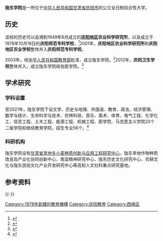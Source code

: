 {{Infobox University
| Name = 陇东学院
| EnglishName = Longdong University
| SealImage = [[File:Longdong_University_Logo2018.png|File:Longdong_University_Logo2018.png]]
| SealInfo = 
| Motto = 崇德尚实 自强不息
| Established = 1978年
| Type = 公立大学
| President = 
| Secretary = 
| Location = {{CHN}}[[甘肃省|甘肃省]][[庆阳市|庆阳市]]
| Campus = 郊区
| address = [[西峰区|西峰区]]兰州路45号
| AreaTotal = 
| Department = 
| Faculty = 
| Staff = 1021
| Professor =
| Associate Professor = 
| Assistant Professor = 
| Lecturer = 
| Student = 
| Undergraduate = 
| Postgraduate =  
| Website = http://www.ldxy.edu.cn/}}

'''陇东学院'''是一所位于[[中华人民共和国|中华人民共和国]][[甘肃省|甘肃省]][[庆阳市|庆阳市]]的公立全日制综合性大学。

==历史==

该校的历史可以追溯到1949年8月成立的'''[[庆阳地区|庆阳地区]]农业科学研究所'''，以及成立于1978年10月18日的'''庆阳师范专科学校'''，<ref>{{cite web |author1=李政寰 |author2=张昶昶 |title=陇东学院隆重庆祝建校40周年 |url=http://www.zgqingyang.gov.cn/zw/qydt/zwyw/content_98552 |website=[[庆阳市人民政府|庆阳市人民政府]]入口网站 |accessdate=2018-10-19}}</ref>2001年，'''庆阳地区农业科学研究所'''和'''庆阳地区农业学校'''整体并入'''庆阳师范专科学校'''。

2003年，经[[中华人民共和国教育部|中华人民共和国教育部]]批准，成立陇东学院。<ref>{{cite web |author1=中华人民共和国教育部 |title=教育部关于同意建立陇东学院的通知 |url=http://www.moe.gov.cn/srcsite/A03/s181/200304/t20030416_170601.html |website=中华人民共和国教育部 |accessdate=2003-04-16}}</ref>2012年，'''庆阳卫生学校'''整体并入，成立陇东学院岐伯医学院。<ref>{{cite web |author1=[[甘肃省人民政府办公厅|甘肃省人民政府办公厅]] |title=甘肃省人民政府办公厅转发庆阳市人民政府等单位关于庆阳市卫校并入陇东学院实施意见的通知 |url=http://www.gsei.com.cn/html/1275/2012-06-18/content-58387.html |website=甘肃省电子政务网 |accessdate=2012-06-18}}</ref>

==学术研究==
===学科设置===

至2021年，陇东学院下设文学、历史与地理、外国语、教育、政法、经济管理、数学与统计、生命科学与技术、农林科技、音乐、美术、体育、电气工程、化学化工、信息工程、土木工程、能源工程、机械工程、医学院、马克思主义学院20个二级学院和继续教育学院，招生专业56个。<ref>{{cite web |title=陇东学院简介 |url=https://www.ldxy.edu.cn/introduction.html |website=陇东学院官方网站 |accessdate=2022-02-08}}</ref>

===科研机构===

陇东学院设有[https://new.ldxy.edu.cn/nlxy/info/22407/157923.htm 甘肃省旱地冬小麦种质创新与应用工程研究中心]，陇东旱地作物种质改良及产业化协同创新中心、南梁精神研究中心、陇东历史文化研究中心、农耕文化与陇东民俗文化产业开发研究中心等高校人文社科重点研究基地。

==参考资料==
{{reflist}}

{{-}}
{{甘肃高等院校}}

[[Category:1978年創建的教育機構|Category:1978年創建的教育機構]]
[[Category:庆阳教育|Category:庆阳教育]]
[[Category:西峰区|Category:西峰区]]